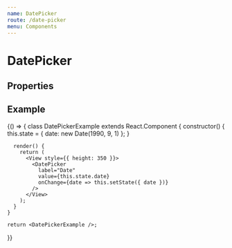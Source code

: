 ```yaml
---
name: DatePicker
route: /date-picker
menu: Components
---
```



# DatePicker

## Properties

<PropsTable of={DatePicker} />

## Example

<Playground>
  {() => {
    class DatePickerExample extends React.Component {
      constructor() {
        this.state = {
          date: new Date(1990, 9, 1)
        };
      }

      render() {
        return (
          <View style={{ height: 350 }}>
            <DatePicker
              label="Date"
              value={this.state.date}
              onChange={date => this.setState({ date })}
            />
          </View>
        );
      }
    }

    return <DatePickerExample />;
  }}
</Playground>